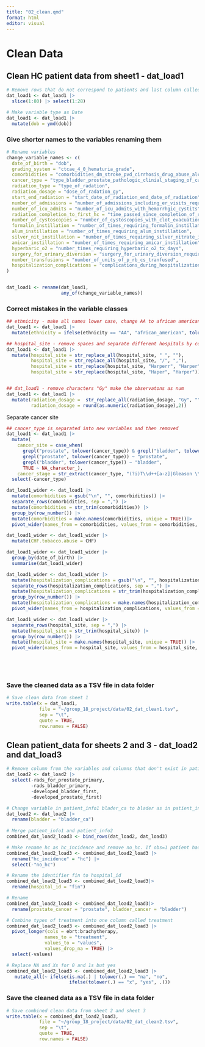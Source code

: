```yaml
---
title: "02_clean.qmd"
format: html
editor: visual
---
```


# Clean Data

## Clean HC patient data from sheet1 - dat_load1

```r

# Remove rows that do not correspond to patients and last column called "Notes" 
dat_load1 <- dat_load1 |> 
  slice(1:80) |> select(1:28)

# Make variable type as Date
dat_load1 <- dat_load1 |> 
  mutate(dob = ymd(dob))
```

### Give shorter names to the variables renaming them

```r

# Rename variables 
change_variable_names <- c(
  date_of_birth = "dob",
  grading_system = "ctcae_4_0_hematuria_grade",
  comorbidities = "comorbidities_dm_stroke_pvd_cirrhosis_drug_abuse_alcoholism_tobacco_hx_mi_last_6mo_chf_copd_esrd",
  cancer_type = "type_bladder_prostate_pathologic_clinial_staging_of_cancer",
  radiation_type = "type_of_radation",
  radiation_dosage = "dose_of_radation_gy",
  start_end_radiation = "start_date_of_radiation_end_date_of_radiation",
  number_of_admissions = "number_of_admissions_including_er_visits_requiring_urology_consultation",
  number_of_icu_admits = "number_of_icu_admits_with_hemorrhgic_cystits",
  radiation_completion_to_first_hc = "time_passed_since_completion_of_radiation_treatment_months_and_first_incidence_hc",
  number_of_cystoscopies = "number_of_cystoscopies_with_clot_evacuation_and_or_fulguration_of_bleeders",
  formalin_instillation = "number_of_times_requiring_formalin_instillation",
  alum_instillation = "number_of_times_requiring_alum_instillation",
  silver_nit_instillation = "number_of_times_requiring_silver_nitrate_instillation",
  amicar_instillation = "number_of_times_requiring_amicar_instillation",
  hyperbaric_o2 = "number_times_requiring_hyperbaric_o2_tx_days",
  surgery_for_urinary_diversion = "surgery_for_urinary_diversion_required_if_yes_what_type",
  number_transfusions = "number_of_units_of_p_rb_cs_tranfused",
  hospitalization_complications = "complications_during_hospitalization_uti_pyelonephritis_urosepsis_hydronephrosis_aki_other"
)


dat_load1 <- rename(dat_load1, 
                    any_of(change_variable_names))
```

### Correct mistakes in the variable classes

```r

## ethnicity - make all names lower case, change AA to african american
dat_load1 <- dat_load1 |> 
  mutate(ethnicity = ifelse(ethnicity == "AA", "african_american", tolower(ethnicity)))

## hospital_site - remove spaces and separate different hospitals by comas, correct names 
dat_load1 <- dat_load1 |> 
  mutate(hospital_site = str_replace_all(hospital_site, " ", ""),
         hospital_site = str_replace_all(hospital_site, "/", ","),
         hospital_site = str_replace(hospital_site, "Harperr", "Harper"),
         hospital_site = str_replace(hospital_site, "Haper", "Harper"))


## dat_load1 - remove characters "Gy" make the observatons as num
dat_load1 <- dat_load1 |> 
  mutate(radiation_dosage =  str_replace_all(radiation_dosage, "Gy", ""),
         radiation_dosage = round(as.numeric(radiation_dosage),2)) 

```

Separate cancer site

```r
## cancer_type is separated into new variables and then removed 
dat_load1 <- dat_load1 |> 
  mutate(
    cancer_site = case_when(
      grepl("prostate", tolower(cancer_type)) & grepl("bladder", tolower(cancer_type)) ~ "both",
      grepl("prostate", tolower(cancer_type)) ~ "prostate",
      grepl("bladder", tolower(cancer_type)) ~ "bladder",
      TRUE ~ NA_character_),
    cancer_stage = str_extract(cancer_type, "(?i)T\\d++[a-z]|Gleason \\d+")) |>
  select(-cancer_type)

dat_load1_wider <- dat_load1 |>
  mutate(comorbidities = gsub("\n", "", comorbidities)) |>
  separate_rows(comorbidities, sep = ",") |>
  mutate(comorbidities = str_trim(comorbidities)) |>
  group_by(row_number()) |>
  mutate(comorbidities = make.names(comorbidities, unique = TRUE))|>
  pivot_wider(names_from = comorbidities, values_from = comorbidities, values_fn = function(x) ifelse(!is.na(x), 1, 0))

dat_load1_wider <- dat_load1_wider |>
  mutate(CHF.tobacco.abuse = CHF)

dat_load1_wider <- dat_load1_wider |> 
  group_by(date_of_birth) |> 
  summarise(dat_load1_wider)

dat_load1_wider <- dat_load1_wider |>
  mutate(hospitalization_complications = gsub("\n", "", hospitalization_complications)) |>
  separate_rows(hospitalization_complications, sep = ",") |>
  mutate(hospitalization_complications = str_trim(hospitalization_complications)) |>
  group_by(row_number()) |>
  mutate(hospitalization_complications = make.names(hospitalization_complications, unique = TRUE)) |>
  pivot_wider(names_from = hospitalization_complications, values_from = hospitalization_complications, values_fn = function(x) ifelse(!is.na(x), 1, 0))

dat_load1_wider <- dat_load1_wider |> 
  separate_rows(hospital_site, sep = ",") |>
  mutate(hospital_site = str_trim(hospital_site)) |>
  group_by(row_number()) |>
  mutate(hospital_site = make.names(hospital_site, unique = TRUE)) |>
  pivot_wider(names_from = hospital_site, values_from = hospital_site, values_fn = function(x) ifelse(!is.na(x), 1, 0))



  

```

### Save the cleaned data as a TSV file in data folder

```r
# Save clean data from sheet 1
write.table(x = dat_load1,
            file = "~/group_18_project/data/02_dat_clean1.tsv", 
            sep = "\t", 
            quote = TRUE,
            row.names = FALSE)
```

## Clean patient_data for sheets 2 and 3 - dat_load2 and dat_load3

```r
# Remove column from the variables and columns that don't exist in patient_info2
dat_load2 <- dat_load2 |> 
  select(-rads_for_prostate_primary, 
         -rads_bladder_primary, 
         -developed_bladder_first,
         -developed_prostate_first)

# Change variable in patient_info1 blader_ca to blader as in patient_info2
dat_load2 <- dat_load2 |>
  rename(bladder = "bladder_ca")
 
# Merge patient_info1 and patient_info2
combined_dat_load2_load3 <- bind_rows(dat_load2, dat_load3)

# Make rename hc as hc_incidence and remove no_hc. If obs=1 patient had hc if obs=0 patient didn't have hc 
combined_dat_load2_load3 <- combined_dat_load2_load3 |> 
  rename("hc_incidence" = "hc") |>
  select(-"no_hc")

# Rename the identifier fin to hospital_id 
combined_dat_load2_load3 <- combined_dat_load2_load3|>
  rename(hospital_id = "fin") 

# Rename 
combined_dat_load2_load3 <- combined_dat_load2_load3|>
  rename(prostate_cancer = "prostate", bladder_cancer = "bladder") 

# Combine types of treatment into one column called treatment
combined_dat_load2_load3 <- combined_dat_load2_load3 |>
  pivot_longer(cols = ebrt:brachytherapy,
              names_to = "treatment", 
              values_to = "values",
              values_drop_na = TRUE) |>
  select(-values)

# Replace NA and Xs for 0 and 1s but yes
combined_dat_load2_load3 <- combined_dat_load2_load3 |> 
   mutate_all(~ ifelse(is.na(.) | tolower(.) == "na", "no", 
                       ifelse(tolower(.) == "x", "yes", .))) 

```

### Save the cleaned data as a TSV file in data folder

```r

# Save combined clean data from sheet 2 and sheet 3
write.table(x = combined_dat_load2_load3,
            file = "~/group_18_project/data/02_dat_clean2.tsv", 
            sep = "\t", 
            quote = TRUE,
            row.names = FALSE)
```
